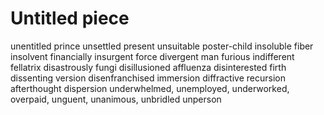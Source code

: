 # Untitled piece

unentitled prince
unsettled present
unsuitable poster-child
insoluble fiber
insolvent financially
insurgent force
divergent man furious
indifferent fellatrix
disastrously fungi
disillusioned affluenza
disinterested firth
dissenting version
disenfranchised immersion
diffractive recursion
afterthought dispersion
underwhelmed, unemployed, underworked, overpaid, unguent, unanimous,
unbridled unperson
